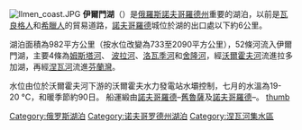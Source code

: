 {{Infobox_lake
| lake_name          = 伊爾門湖
| image_lake         = Ilmen Lake.JPG
| caption_lake       = <!--South coast of Ilmen lake-->
| image_bathymetry   = 
| caption_bathymetry = 
| location           = [[諾夫哥羅德州|諾夫哥羅德州]]
| coords             = {{coord|58|20|N|31|20|E|region:RU_type:waterbody|display=inline,title}}
| type               = 
| inflow             = [[姆斯塔河|姆斯塔河]]、[[洛瓦季河|洛瓦季河]]、[[舍隆河|舍隆河]]
| outflow            = [[沃爾霍夫河|沃爾霍夫河]]
| catchment          = 
| basin_countries    = {{RUS}}
| length             = {{convert|40|km|mi|abbr=on}}
| width              = {{convert|32|km|mi|abbr=on}}
| area               = {{convert|982|km2|sqmi|abbr=on}}
| depth              = 
| max-depth          = {{convert|10|m|ft|abbr=on}}
| volume             = {{convert|12|km3|mi3|abbr=on}}
| residence_time     = 
| shore              = 
| elevation          = {{convert|18|m|ft|abbr=on}}
| frozen             = 
| islands            = 
| cities             = 
| reference          = 
}}
[[File:Ilmen_coast.JPG|thumb]]
'''伊爾門湖'''（{{lang-ru|Ильмень}}）是[[俄羅斯|俄羅斯]][[諾夫哥羅德州|諾夫哥羅德州]]重要的湖泊，以前是[[瓦良格人|瓦良格人]]和[[希臘人|希臘人]]的貿易道路，[[諾夫哥羅德|諾夫哥羅德]]城位於湖的出口處以下約6公里。 

湖泊面積為982平方公里（按水位改變為733至2090平方公里），52條河流入伊爾門湖，主要4條為[[姆斯塔河|姆斯塔河]]、 [[波拉河|波拉河]]、[[洛瓦季河|洛瓦季河]]和[[舍隆河|舍隆河]]，經[[沃爾霍夫河|沃爾霍夫河]]流進拉多加湖，再經[[涅瓦河|涅瓦河]]流進[[芬蘭灣|芬蘭灣]]。

水位由位於沃爾霍夫河下游的沃爾霍夫水力發電站水壩控制，七月的水溫為19-20 °C，和暖季節約90日。 船運緞由[[諾夫哥羅德|諾夫哥羅德]]–[[舊魯薩|舊魯薩]]及[[諾夫哥羅德|諾夫哥羅德]]–{{link-en|希姆斯克|Shimsk}}。
[[image:Cemetery_in_Korostyn.jpg|thumb]]

{{Authority control}}
[[Category:俄罗斯湖泊|Category:俄罗斯湖泊]]
[[Category:诺夫哥罗德州湖泊|Category:诺夫哥罗德州湖泊]]
[[Category:涅瓦河集水區|Category:涅瓦河集水區]]